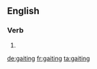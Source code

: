 ==English==

===Verb===
{{head|en|present participle}}

# {{present participle of|gait|lang=en|nocat=1}}

[[de:gaiting]]
[[fr:gaiting]]
[[ta:gaiting]]